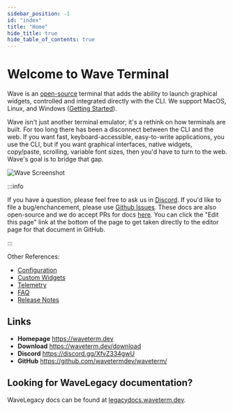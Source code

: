 ```yaml
---
sidebar_position: -1
id: "index"
title: "Home"
hide_title: true
hide_table_of_contents: true
---
```



# Welcome to Wave Terminal

Wave is an [open-source](https://github.com/wavetermdev/waveterm) terminal that adds the ability to launch graphical widgets, controlled and integrated directly with the CLI. We support MacOS, Linux, and Windows ([Getting Started](./gettingstarted)).

Wave isn't just another terminal emulator; it's a rethink on how terminals are built. For too long there has been a disconnect between the CLI and the web. If you want fast, keyboard-accessible, easy-to-write applications, you use the CLI, but if you want graphical interfaces, native widgets, copy/paste, scrolling, variable font sizes, then you'd have to turn to the web. Wave's goal is to bridge that gap.

![Wave Screenshot](./img/wave-screenshot.webp)

<CardGroup>
  <Card
    href="./customization"
    icon="fa-file-magnifying-glass"
    title="Customization"
    description="Set up tabs and terminals to match your workflow needs."
  />
  <Card
    href="./keybindings"
    icon="fa-file-magnifying-glass"
    title="Key Bindings"
    description="Boost efficiency with keyboard shortcuts for faster navigation."
  />
  <Card
    href="./layout"
    icon="fa-file-magnifying-glass"
    title="Layout"
    description="Organize your workspace using our layout system."
  />
  <Card
    href="./connections"
    icon="fa-file-magnifying-glass"
    title="Remote Connections"
    description="Quickly SSH or connect to remote machines in one step."
  />
  <Card
    href="./widgets"
    icon="fa-file-magnifying-glass"
    title="Widgets"
    description="Explore built-in tools to extend your terminal’s functionality."
  />
  <Card
    href="./wsh-command"
    icon="fa-file-magnifying-glass"
    title="wsh Command"
    description="Control Wave and launch widgets directly from the command line."
  />
</CardGroup>

<div style={{ marginBottom: 30 }} />

:::info

If you have a question, please feel free to ask us in [Discord](https://discord.gg/XfvZ334gwU). If you'd like to file a bug/enchancement, please use [Github Issues](https://github.com/wavetermdev/waveterm/issues). These docs are also open-source and we do accept PRs for docs [here](https://github.com/wavetermdev/waveterm/blob/main/docs). You can click the "Edit this page" link at the bottom of the page to get taken directly to the editor page for that document in GitHub.

:::

<div class="reference-links">

Other References:

- [Configuration](./config)
- [Custom Widgets](./customwidgets)
- [Telemetry](./telemetry)
- [FAQ](./faq)
- [Release Notes](./releasenotes)

</div>

## Links

- **Homepage** https://waveterm.dev
- **Download** https://waveterm.dev/download
- **Discord** https://discord.gg/XfvZ334gwU
- **GitHub** https://github.com/wavetermdev/waveterm/

## Looking for WaveLegacy documentation?

WaveLegacy docs can be found at [legacydocs.waveterm.dev](https://legacydocs.waveterm.dev).
